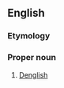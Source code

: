 ==English==

===Etymology===
{{blend|en|German|English}}

===Proper noun===
{{en-proper noun}}

# [[Denglish]]
